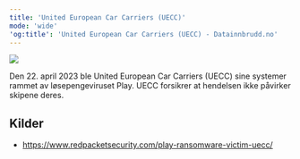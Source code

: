 ```yaml
---
title: 'United European Car Carriers (UECC)'
mode: 'wide'
'og:title': 'United European Car Carriers (UECC) - Datainnbrudd.no'
---
```


<Frame>
<img src="/images/uecc.png" noZoom/>
</Frame>

Den 22. april 2023 ble United European Car Carriers (UECC) sine systemer rammet av løsepengeviruset Play. UECC forsikrer at hendelsen ikke påvirker skipene deres.



## Kilder
- https://www.redpacketsecurity.com/play-ransomware-victim-uecc/
